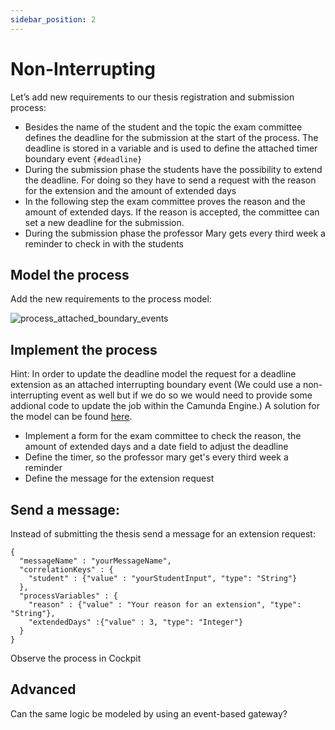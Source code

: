 ```yaml
---
sidebar_position: 2
---
```


# Non-Interrupting


Let’s add new requirements to our thesis registration and submission process:
* Besides the name of the student and the topic the exam committee defines the deadline for the submission at the start of the process.
The deadline is stored in a variable and is used to define the attached timer boundary event `{#deadline}`
* During the submission phase the students have the possibility to extend the deadline. For doing so they have to send a request with the reason for the extension and the amount of extended days
* In the following step the exam committee proves the reason and the amount of extended days. If the reason is accepted, the committee can set a new deadline for the submission.
* During the submission phase the professor Mary gets every third week a reminder to check in with the students

## Model the process
Add the new requirements to the process model: 

![process_attached_boundary_events](/assets/docs/attached-boundary-events/non-interrupting/process-attached-interrupting-boundary-event.png)

## Implement the process
Hint: In order to update the deadline model the request for a deadline extension as an attached interrupting boundary event (We could use a non-interrupting event as well but if we do so we would need to provide some addional code to update the job within the Camunda Engine.) A solution for the model can be found <a target="_blank" href="/assets/docs/attached-boundary-events/non-interrupting/process-attached-non-interrupting-boundary-event.bpmn" download="process-attached-non-interrupting-boundary-event.bpmn">here</a>.

* Implement a form for the exam committee to check the reason, the amount of extended days and a date field to adjust the deadline
* Define the timer, so the professor mary get's every third week a reminder
* Define the message for the extension request

## Send a message: 
Instead of submitting the thesis send a message for an extension request: 

```
{
  "messageName" : "yourMessageName",
  "correlationKeys" : {
    "student" : {"value" : "yourStudentInput", "type": "String"}
  },
  "processVariables" : {
    "reason" : {"value" : "Your reason for an extension", "type": "String"},
    "extendedDays" :{"value" : 3, "type": "Integer"}
  }
}
```

Observe the process in Cockpit

## Advanced
Can the same logic be modeled by using an event-based gateway? 
